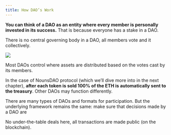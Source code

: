 ```yaml
---
title: How DAO’s Work
---
```


**You can think of a DAO as an entity where every member is personally invested in its success.**
That is because everyone has a stake in a DAO.

There is no central governing body in a DAO, all members vote and <Nutshell children="govern" glossaryEntry="content/glossary/DAO-Governance.mdx" /> it collectively.

![](/assets/lil-nouns-governance.png)

Most DAOs control <Nutshell children="treasuries," glossaryEntry="content/glossary/DAO-Treasury.mdx" /> where assets are distributed based on the votes cast by its members.

In the case of NounsDAO protocol (which we’ll dive more into in the next chapter), **after each token is sold 100% of the ETH is automatically sent to the treasury**. Other DAOs may function differently.

There are many types of DAOs and formats for participation. But the underlying framework remains the same: <Nutshell children="Smart contracts" glossaryEntry="content/glossary/Smart-Contract.mdx" /> make sure that decisions made by a DAO are <Nutshell children="trustless." glossaryEntry="content/glossary/trustless.mdx" />&#x20;

No under-the-table deals here, all transactions are made public (on the blockchain).
